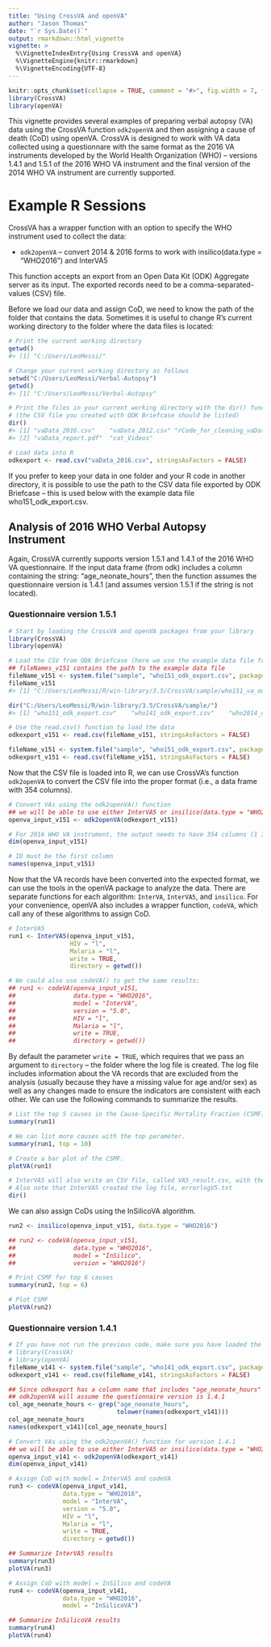 ```yaml
---
title: "Using CrossVA and openVA"
author: "Jason Thomas"
date: "`r Sys.Date()`"
output: rmarkdown::html_vignette
vignette: >
  %\VignetteIndexEntry{Using CrossVA and openVA}
  %\VignetteEngine{knitr::rmarkdown}
  %\VignetteEncoding{UTF-8}
---
```



```r
knitr::opts_chunk$set(collapse = TRUE, comment = "#>", fig.width = 7, fig.height = 7, fig.align = "center")
library(CrossVA)
library(openVA)
```

This vignette provides several examples of preparing verbal autopsy (VA) data
using the CrossVA function `odk2openVA` and then assigning a cause of death (CoD)
using openVA.  CrossVA is designed to work with VA data collected using a
questionnare with the same format as the 2016 VA instruments developed by the
World Health Organization (WHO) -- versions 1.4.1 and 1.5.1 of the 2016 WHO VA
instrument and the final version of the 2014 WHO VA instrument are currently supported.

# Example R Sessions

CrossVA has a wrapper function with an option to specify the WHO instrument used to
collect the data: 

* `odk2openVA` -- convert 2014 & 2016 forms to work with insilico(data.type =
   "WHO2016") and InterVA5

This function accepts an export from an Open Data Kit (ODK) Aggregate server as
its input.  The exported records need to be a comma-separated-values (CSV) file.


Before we load our data and assign CoD, we need to know the path of the folder
that contains the data.  Sometimes it is useful to change R's current working
directory to the folder where the data files is located:

```r
# Print the current working directory
getwd()
#> [1] "C:/Users/LeoMessi/"

# Change your current working directory as follows
setwd("C:/Users/LeoMessi/Verbal-Autopsy")
getwd()
#> [1] "C:/Users/LeoMessi/Verbal-Autopsy"

# Print the files in your current working directory with the dir() function
# (the CSV file you created with ODK Briefcase should be listed)
dir()
#> [1] "vaData_2016.csv"    "vaData_2012.csv" "rCode_for_cleaning_vaData.R"
#> [2] "vaData_report.pdf"  "cat_Videos"

# Load data into R
odkexport <- read.csv("vaData_2016.csv", stringsAsFactors = FALSE)
```

If you prefer to keep your data in one folder and your R code in another
directory, it is possible to use the path to the CSV data file exported by ODK
Briefcase -- this is used below with the example data file who151_odk_export.csv.

## Analysis of 2016 WHO Verbal Autopsy Instrument

Again, CrossVA currently supports version 1.5.1 and 1.4.1 of the 2016 WHO VA
questionnaire. If the input data frame (from odk) includes a column containing 
the string: "age_neonate_hours", then the function assumes the questionnaire 
version is 1.4.1 (and assumes version 1.5.1 if the string is not located).

### Questionnaire version 1.5.1

```r
# Start by loading the CrossVA and openVA packages from your library
library(CrossVA)
library(openVA)

# Load the CSV from ODK Briefcase (here we use the example data file from the CrossVA package)
## fileNames_v151 contains the path to the example data file
fileName_v151 <- system.file("sample", "who151_odk_export.csv", package = "CrossVA")
fileName_v151
#> [1] "C:/Users/LeoMessi/R/win-library/3.5/CrossVA/sample/who151_va_output.csv"

dir("C:/Users/LeoMessi/R/win-library/3.5/CrossVA/sample/")
#> [1] "who151_odk_export.csv"    "who141_odk_export.csv"    "who2014_odk_export.csv"

# Use the read.csv() function to load the data
odkexport_v151 <- read.csv(fileName_v151, stringsAsFactors = FALSE)
```

```r
fileName_v151 <- system.file("sample", "who151_odk_export.csv", package = "CrossVA")
odkexport_v151 <- read.csv(fileName_v151, stringsAsFactors = FALSE)
```

Now that the CSV file is loaded into R, we can use CrossVA's function
`odk2openVA` to convert the CSV file into the proper format (i.e., a data frame
with 354 columns).

```r
# Convert VAs using the odk2openVA() function
## we will be able to use either InterVA5 or insilico(data.type = "WHO2016") to assign CoD
openva_input_v151 <- odk2openVA(odkexport_v151)

# For 2016 WHO VA instrument, the output needs to have 354 columns (1 ID + 353 symptoms)
dim(openva_input_v151)

# ID must be the first column
names(openva_input_v151)
```

Now that the VA records have been converted into the expected format, we can use
the tools in the openVA package to analyze the data.  There are separate
functions for each algorithm: `InterVA`, `InterVA5`, and `insilico`.  For your
convenience, openVA also includes a wrapper function, `codeVA`, which call any
of these algorithms to assign CoD.

```r
# InterVA5
run1 <- InterVA5(openva_input_v151,
                 HIV = "l",
                 Malaria = "l",
                 write = TRUE,
                 directory = getwd())

# We could also use codeVA() to get the same results:
## run1 <- codeVA(openva_input_v151,
##                data.type = "WHO2016",
##                model = "InterVA",
##                version = "5.0",
##                HIV = "l",
##                Malaria = "l",
##                write = TRUE,
##                directory = getwd())
```

By default the parameter `write = TRUE`, which requires that we pass an argument
to `directory` -- the folder where the log file is created.  The log file
includes information about the VA records that are excluded from the analysis
(usually because they have a missing value for age and/or sex) as well as any
changes made to ensure the indicators are consistent with each other.  We can
use the following commands to summarize the results.

```r
# List the top 5 causes in the Cause-Specific Mortality Fraction (CSMF)
summary(run1)

# We can list more causes with the top parameter.
summary(run1, top = 10)

# Create a bar plot of the CSMF.
plotVA(run1)

# InterVA5 will also write an CSV file, called VA5_result.csv, with the CoDs for each record.
# Also note that InterVA5 created the log file, errorlogV5.txt
dir()
```

We can also assign CoDs using the InSilicoVA algorithm.

```r
run2 <- insilico(openva_input_v151, data.type = "WHO2016")

## run2 <- codeVA(openva_input_v151,
##                data.type = "WHO2016",
##                model = "InSilico",
##                version = "WHO2016")

# Print CSMF for top 6 causes
summary(run2, top = 6)

# Plot CSMF
plotVA(run2)
```

### Questionnaire version 1.4.1

```r
# If you have not run the previous code, make sure you have loaded the packages
# library(CrossVA)
# library(openVA)
fileName_v141 <- system.file("sample", "who141_odk_export.csv", package = "CrossVA")
odkexport_v141 <- read.csv(fileName_v141, stringsAsFactors = FALSE)

## Since odkexport has a column name that includes "age_neonate_hours"
## odk2openVA will assume the questionnaire version is 1.4.1
col_age_neonate_hours <- grep("age_neonate_hours",
                              tolower(names(odkexport_v141)))
col_age_neonate_hours
names(odkexport_v141)[col_age_neonate_hours]

# Convert VAs using the odk2openVA() function for version 1.4.1
## we will be able to use either InterVA5 or insilico(data.type = "WHO2016") to assign CoD
openva_input_v141 <- odk2openVA(odkexport_v141)
dim(openva_input_v141)

# Assign CoD with model = InterVA5 and codeVA
run3 <- codeVA(openva_input_v141,
               data.type = "WHO2016",
               model = "InterVA",
               version = "5.0",
               HIV = "l",
               Malaria = "l",
               write = TRUE,
               directory = getwd())

## Summarize InterVA5 results
summary(run3)
plotVA(run3)

# Assign CoD with model = InSilico and codeVA
run4 <- codeVA(openva_input_v141,
               data.type = "WHO2016",
               model = "InSilicoVA")

## Summarize InSilicoVA results
summary(run4)
plotVA(run4)
```

